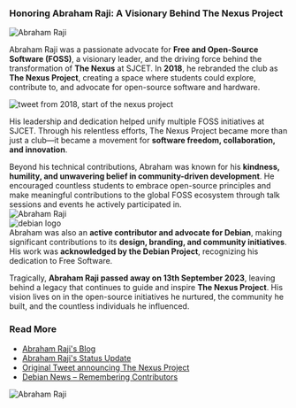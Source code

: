 ### **Honoring Abraham Raji: A Visionary Behind The Nexus Project**  

![Abraham Raji](/history/abraham_raji.jpg)  

Abraham Raji was a passionate advocate for **Free and Open-Source Software (FOSS)**, a visionary leader, and the driving force behind the transformation of **The Nexus** at SJCET. In **2018**, he rebranded the club as **The Nexus Project**, creating a space where students could explore, contribute to, and advocate for open-source software and hardware.  

![tweet from 2018, start of the nexus project](/history/nexus_tweet.png)  

His leadership and dedication helped unify multiple FOSS initiatives at SJCET. Through his relentless efforts, The Nexus Project became more than just a club—it became a movement for **software freedom, collaboration, and innovation**.  

Beyond his technical contributions, Abraham was known for his **kindness, humility, and unwavering belief in community-driven development**. He encouraged countless students to embrace open-source principles and make meaningful contributions to the global FOSS ecosystem through talk sessions and events he actively participated in.  
![Abraham Raji](/history/abraham3.jpg)  
![debian logo](/history/debian_logo.jpg)  
Abraham was also an **active contributor and advocate for Debian**, making significant contributions to its **design, branding, and community initiatives**. His work was **acknowledged by the Debian Project**, recognizing his dedication to Free Software.  

Tragically, **Abraham Raji passed away on 13th September 2023**, leaving behind a legacy that continues to guide and inspire **The Nexus Project**. His vision lives on in the open-source initiatives he nurtured, the community he built, and the countless individuals he influenced.  


### **Read More**  
- [Abraham Raji's Blog](https://abrahamraji.in)  
- [Abraham Raji's Status Update](https://abrahamraji.in/post/status-update-june-2021/)  
- [Original Tweet announcing The Nexus Project](https://www.linkedin.com/posts/avronr_freesoftware-freedom-thenexusproject-activity-6466502175064494080-nScc?utm_source=share&utm_medium=member_android&rcm=ACoAAEKDC3EB6KdAB5TCliRpB7cnTl60K_HMznM)  
- [Debian News – Remembering Contributors](https://www.debian.org/News/2023/20230914)  

![Abraham Raji](/history/abraham2.png)  
